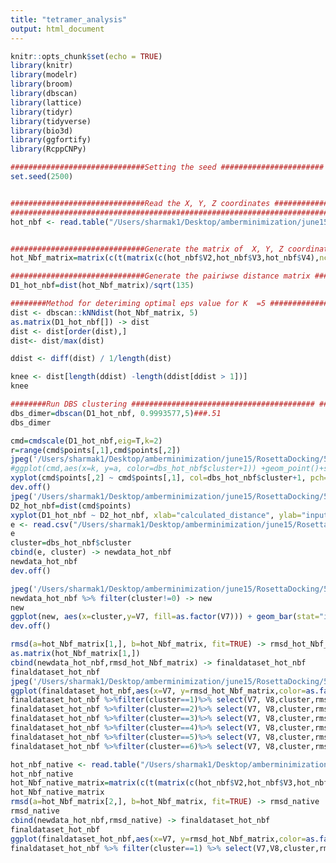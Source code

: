 ```yaml
---
title: "tetramer_analysis"
output: html_document
---
```


```r
knitr::opts_chunk$set(echo = TRUE)
library(knitr)
library(modelr)
library(broom)
library(dbscan)
library(lattice)
library(tidyr)
library(tidyverse)
library(bio3d)
library(ggfortify)
library(RcppCNPy)
```

```r

##############################Setting the seed #######################
set.seed(2500)


##############################Read the X, Y, Z coordinates ############
####################################################################################################################
hot_nbf <- read.table("/Users/sharmak1/Desktop/amberminimization/june15/RosettaDocking/5HOT/docking/NBF_5HOT/LG1_5HOT.csv", header=F, sep = "\t")


##############################Generate the matrix of  X, Y, Z coordinates of each decoy#####################################################################################
hot_Nbf_matrix=matrix(c(t(matrix(c(hot_nbf$V2,hot_nbf$V3,hot_nbf$V4),ncol=3))),ncol=135,byrow=T) 

##############################Generate the pairiwse distance matrix #####################################################################################
D1_hot_nbf=dist(hot_Nbf_matrix)/sqrt(135)
```

```r
########Method for deteriming optimal eps value for K  =5 ######################################### ######################################################
dist <- dbscan::kNNdist(hot_Nbf_matrix, 5)
as.matrix(D1_hot_nbf[]) -> dist
dist <- dist[order(dist),] 
dist<- dist/max(dist)

ddist <- diff(dist) / 1/length(dist)

knee <- dist[length(ddist) -length(ddist[ddist > 1])]
knee
```

```r
########Run DBS clustering ######################################### ######################################################
dbs_dimer=dbscan(D1_hot_nbf, 0.9993577,5)###.51
dbs_dimer
```
```r
cmd=cmdscale(D1_hot_nbf,eig=T,k=2)
r=range(cmd$points[,1],cmd$points[,2])
jpeg('/Users/sharmak1/Desktop/amberminimization/june15/RosettaDocking/5HOT/docking/NBF_5HOT/5HOT_NBFcluster.jpg')
#ggplot(cmd,aes(x=k, y=a, color=dbs_hot_nbf$cluster+1)) +geom_point()+stat_eclipse()+scale_color_discrete(name="cluster")
xyplot(cmd$points[,2] ~ cmd$points[,1], col=dbs_hot_nbf$cluster+1, pch=19, level =0.68,cex=1, segments = 50,aspect=1, xlim=r, ylim=r, xlab="calculated_distance", ylab="input_distance")
dev.off()
jpeg('/Users/sharmak1/Desktop/amberminimization/june15/RosettaDocking/5HOT/docking/NBF_5HOT/5HOT_NBFdist.jpg')
D2_hot_nbf=dist(cmd$points)
xyplot(D1_hot_nbf ~ D2_hot_nbf, xlab="calculated_distance", ylab="input_distance") 
e <- read.csv("/Users/sharmak1/Desktop/amberminimization/june15/RosettaDocking/5HOT/docking/NBF_5HOT/top100.csv", header = F, sep = "\t")
e
cluster=dbs_hot_nbf$cluster
cbind(e, cluster) -> newdata_hot_nbf
newdata_hot_nbf
dev.off()
```
```r
jpeg('/Users/sharmak1/Desktop/amberminimization/june15/RosettaDocking/5HOT/docking/NBF_5HOT/5HOT_NBF.jpg')
newdata_hot_nbf %>% filter(cluster!=0) -> new
new
ggplot(new, aes(x=cluster,y=V7, fill=as.factor(V7))) + geom_bar(stat="identity")+scale_fill_discrete(name="Cluster with Interphase energies")+ylab("Interphase Energy")
dev.off()
```

```r
rmsd(a=hot_Nbf_matrix[1,], b=hot_Nbf_matrix, fit=TRUE) -> rmsd_hot_Nbf_matrix
as.matrix(hot_Nbf_matrix[1,])
cbind(newdata_hot_nbf,rmsd_hot_Nbf_matrix) -> finaldataset_hot_nbf
finaldataset_hot_nbf
jpeg('/Users/sharmak1/Desktop/amberminimization/june15/RosettaDocking/5HOT/docking/NBF_5HOT/RMSD.jpg')
ggplot(finaldataset_hot_nbf,aes(x=V7, y=rmsd_hot_Nbf_matrix,color=as.factor(cluster))) + geom_jitter() + xlab("Interphase_delta") + ylab("RMSD")
finaldataset_hot_nbf %>%filter(cluster==1)%>% select(V7, V8,cluster,rmsd_hot_Nbf_matrix) 
finaldataset_hot_nbf %>%filter(cluster==2)%>% select(V7, V8,cluster,rmsd_hot_Nbf_matrix) 
finaldataset_hot_nbf %>%filter(cluster==3)%>% select(V7, V8,cluster,rmsd_hot_Nbf_matrix) 
finaldataset_hot_nbf %>%filter(cluster==4)%>% select(V7, V8,cluster,rmsd_hot_Nbf_matrix) 
finaldataset_hot_nbf %>%filter(cluster==5)%>% select(V7, V8,cluster,rmsd_hot_Nbf_matrix) 
finaldataset_hot_nbf %>%filter(cluster==6)%>% select(V7, V8,cluster,rmsd_hot_Nbf_matrix)
```
```r
hot_nbf_native <- read.table("/Users/sharmak1/Desktop/amberminimization/june15/RosettaDocking/5HOT/docking/NBF_5HOT/final_nativecor.csv", header=F, sep = "\t")
hot_nbf_native
hot_Nbf_native_matrix=matrix(c(t(matrix(c(hot_nbf$V2,hot_nbf$V3,hot_nbf$V4),ncol=3))),ncol=135,byrow=T) 
hot_Nbf_native_matrix
rmsd(a=hot_Nbf_matrix[2,], b=hot_Nbf_matrix, fit=TRUE) -> rmsd_native
rmsd_native
cbind(newdata_hot_nbf,rmsd_native) -> finaldataset_hot_nbf
finaldataset_hot_nbf
ggplot(finaldataset_hot_nbf,aes(x=V7, y=rmsd_hot_Nbf_matrix,color=as.factor(cluster))) + geom_jitter() + xlab("Interphase_delta") + ylab("RMSD")
finaldataset_hot_nbf %>% filter(cluster==1) %>% select(V7,V8,cluster,rmsd_native) 
```

